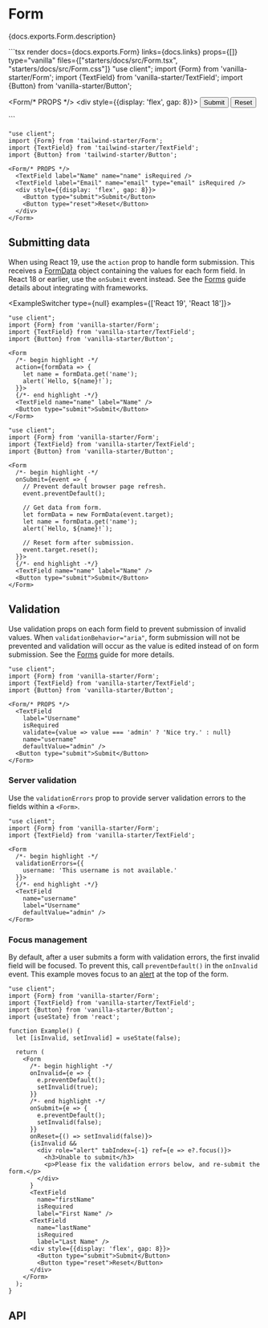 


# Form

<PageDescription>{docs.exports.Form.description}</PageDescription>

<ExampleSwitcher>
  ```tsx render docs={docs.exports.Form} links={docs.links} props={[]} type="vanilla" files={["starters/docs/src/Form.tsx", "starters/docs/src/Form.css"]}
  "use client";
  import {Form} from 'vanilla-starter/Form';
  import {TextField} from 'vanilla-starter/TextField';
  import {Button} from 'vanilla-starter/Button';

  <Form/* PROPS */>
    <TextField label="Name" name="name" isRequired />
    <TextField label="Email" name="email" type="email" isRequired />
    <div style={{display: 'flex', gap: 8}}>
      <Button type="submit">Submit</Button>
      <Button type="reset">Reset</Button>
    </div>
  </Form>
  ```

  ```tsx render docs={docs.exports.Form} links={docs.links} props={[]} type="tailwind" files={["starters/tailwind/src/Form.tsx"]}
  "use client";
  import {Form} from 'tailwind-starter/Form';
  import {TextField} from 'tailwind-starter/TextField';
  import {Button} from 'tailwind-starter/Button';

  <Form/* PROPS */>
    <TextField label="Name" name="name" isRequired />
    <TextField label="Email" name="email" type="email" isRequired />
    <div style={{display: 'flex', gap: 8}}>
      <Button type="submit">Submit</Button>
      <Button type="reset">Reset</Button>
    </div>
  </Form>
  ```

</ExampleSwitcher>

## Submitting data

When using React 19, use the `action` prop to handle form submission. This receives a [FormData](https://developer.mozilla.org/en-US/docs/Web/API/FormData) object containing the values for each form field. In React 18 or earlier, use the `onSubmit` event instead. See the [Forms](forms.html) guide details about integrating with frameworks.

<ExampleSwitcher type={null} examples={['React 19', 'React 18']}>

```tsx render
"use client";
import {Form} from 'vanilla-starter/Form';
import {TextField} from 'vanilla-starter/TextField';
import {Button} from 'vanilla-starter/Button';

<Form
  /*- begin highlight -*/
  action={formData => {
    let name = formData.get('name');
    alert(`Hello, ${name}!`);
  }}>
  {/*- end highlight -*/}
  <TextField name="name" label="Name" />
  <Button type="submit">Submit</Button>
</Form>
```

```tsx render
"use client";
import {Form} from 'vanilla-starter/Form';
import {TextField} from 'vanilla-starter/TextField';
import {Button} from 'vanilla-starter/Button';

<Form
  /*- begin highlight -*/
  onSubmit={event => {
    // Prevent default browser page refresh.
    event.preventDefault();

    // Get data from form.
    let formData = new FormData(event.target);
    let name = formData.get('name');
    alert(`Hello, ${name}!`);

    // Reset form after submission.
    event.target.reset();
  }}>
  {/*- end highlight -*/}
  <TextField name="name" label="Name" />
  <Button type="submit">Submit</Button>
</Form>
```

</ExampleSwitcher>

## Validation

Use validation props on each form field to prevent submission of invalid values. When `validationBehavior="aria"`, form submission will not be prevented and validation will occur as the value is edited instead of on form submission. See the [Forms](forms.html) guide for more details.

```tsx render docs={docs.exports.Form} links={docs.links} props={['validationBehavior']} type="vanilla" files={["starters/docs/src/Form.tsx", "starters/docs/src/Form.css"]}
"use client";
import {Form} from 'vanilla-starter/Form';
import {TextField} from 'vanilla-starter/TextField';
import {Button} from 'vanilla-starter/Button';

<Form/* PROPS */>
  <TextField
    label="Username"
    isRequired
    validate={value => value === 'admin' ? 'Nice try.' : null}
    name="username"
    defaultValue="admin" />
  <Button type="submit">Submit</Button>
</Form>
```

### Server validation

Use the `validationErrors` prop to provide server validation errors to the fields within a `<Form>`.

```tsx render
"use client";
import {Form} from 'vanilla-starter/Form';
import {TextField} from 'vanilla-starter/TextField';

<Form
  /*- begin highlight -*/
  validationErrors={{
    username: 'This username is not available.'
  }}>
  {/*- end highlight -*/}
  <TextField
    name="username"
    label="Username"
    defaultValue="admin" />
</Form>
```

### Focus management

By default, after a user submits a form with validation errors, the first invalid field will be focused. To prevent this, call `preventDefault()` in the `onInvalid` event. This example moves focus to an [alert](https://developer.mozilla.org/en-US/docs/Web/Accessibility/ARIA/Roles/alert_role) at the top of the form.

```tsx render
"use client";
import {Form} from 'vanilla-starter/Form';
import {TextField} from 'vanilla-starter/TextField';
import {Button} from 'vanilla-starter/Button';
import {useState} from 'react';

function Example() {
  let [isInvalid, setInvalid] = useState(false);

  return (
    <Form
      /*- begin highlight -*/
      onInvalid={e => {
        e.preventDefault();
        setInvalid(true);
      }}
      /*- end highlight -*/
      onSubmit={e => {
        e.preventDefault();
        setInvalid(false);
      }}
      onReset={() => setInvalid(false)}>
      {isInvalid &&
        <div role="alert" tabIndex={-1} ref={e => e?.focus()}>
          <h3>Unable to submit</h3>
          <p>Please fix the validation errors below, and re-submit the form.</p>
        </div>
      }
      <TextField
        name="firstName"
        isRequired
        label="First Name" />
      <TextField
        name="lastName"
        isRequired
        label="Last Name" />
      <div style={{display: 'flex', gap: 8}}>
        <Button type="submit">Submit</Button>
        <Button type="reset">Reset</Button>
      </div>
    </Form>
  );
}
```

## API

<PropTable component={docs.exports.Form} links={docs.links} />
